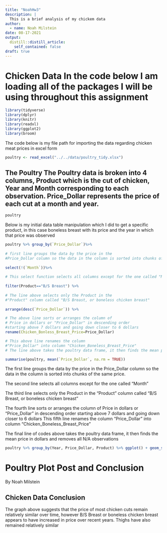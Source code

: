 ```yaml
---
title: "NoahHw3"
description: |
  This is a brief analysis of my chickem data
author: 
  - name: Noah Milstein
date: 08-17-2021
output:
  distill::distill_article:
    self_contained: false
draft: true
---
```

# Chicken Data In the code below I am loading all of the packages I will be using throughout this assignment 

```r
library(tidyverse) 
library(dplyr) 
library(knitr) 
library(readxl) 
library(ggplot2) 
library(broom) 

```


The code below is my file path for importing the data regarding chicken meat 
prices in excel form 


```r
poultry <- read_excel("../../data/poultry_tidy.xlsx")
``` 

## The Poultry The Poultry data is broken into 4 columns, Product which is the cut of chicken, Year and Month corresponding to each observation. Price_Dollar represents the price of each cut at a month and year. 

```r
poultry 
``` 


Below is my initial data table manipulation which I did to get a specific product, in this case boneless breast with its price and the year in which that price was observed 

```r
poultry %>% group_by(`Price_Dollar`)%>% 
  
# first line groups the data by the price in the 
#Price_Dollar column so the data in the column is sorted into chunks of the same price. 
  
select(!(`Month`))%>% 
  
# This select function selects all columns except for the one called "Month" 
  
filter(Product=="B/S Breast") %>% 
  
# The line above selects only the Product in the 
#"Product" column called "B/S Breast, or boneless chicken breast" 
  
arrange(desc(`Price_Dollar`)) %>% 

# The above line sorts or arranges the column of 
# Price in dollars or "Price_Dollar" in descending order 
#starting above 7 dollars and going down closer to 6 dollars 
rename(Chicken_Bonless_Breast_Price=Price_Dollar)

# This above line renames the column 
#"Price_Dollar" into column "Chicken_Boneless_Breast_Price" 
# The line above takes the poultry data frame, it then finds the mean price in dollars and removes all N/A observations 
``` 

```r
summarise(poultry, mean(`Price_Dollar`, na.rm = TRUE)) 
``` 

The first line groups the data by the price in the Price_Dollar column so the data in the column is sorted into chunks of the same price. 

The second line selects all columns except for the one called "Month" 

The third line selects only the Product in the "Product" column called "B/S Breast, or boneless chicken breast" 

The fourth line sorts or arranges the column of Price in dollars or "Price_Dollar" in descending order starting above 7 dollars and going down closer to 6 dollars This fifth line renames the column "Price_Dollar" into column "Chicken_Boneless_Breast_Price" 

The final line of codes above takes the poultry data frame, it then finds the mean price in dollars and removes all N/A observations 


```r
poultry %>% group_by(Year, Price_Dollar, Product) %>% ggplot() + geom_smooth(mapping=aes(y=Price_Dollar, x=Year, color=Product), na.rm=TRUE) 
``` 

# Poultry Plot Post and Conclusion 

By Noah Milstein

## Chicken Data Conclusion 

The graph above suggests that the price of most chicken cuts remain relatively similar over time, however B/S Breast or boneless chicken breast appears to have increased in price over recent years. Thighs have also remained relatively similar
